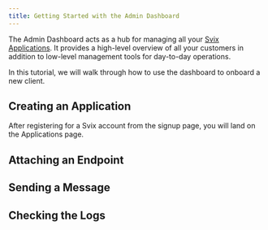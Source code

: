 ```yaml
---
title: Getting Started with the Admin Dashboard
---
```



The Admin Dashboard acts as a hub for managing all your [Svix Applications](#TODO). It provides a high-level
overview of all your customers in addition to low-level management tools for day-to-day operations.

In this tutorial, we will walk through how to use the dashboard to onboard a new client.

## Creating an Application

After registering for a Svix account from the signup page, you will land on the Applications page.

## Attaching an Endpoint

## Sending a Message

## Checking the Logs
